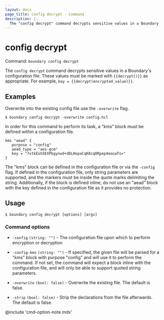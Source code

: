 ```yaml
---
layout: docs
page_title: config decrypt - Command
description: |-
  The "config decrypt" command decrypts sensitive values in a Boundary's configuration file. These values must be marked with {{decrypt()}} as appropriate.
---
```


# config decrypt

Command: `boundary config decrypt`

The `config decrypt` command decrypts sensitive values in a Boundary's
configuration file. These values must be marked with `{{decrypt()}}` as
appropriate. For example, `key = {{decrypt(encrypted_value)}}`.

## Examples

Overwrite into the existing config file use the `-overwrite` flag.

```shell-session
$ boundary config decrypt -overwrite config.hcl
```

In order for this command to perform its task, a "kms" block must be defined
within a configuration file. 

```hcl
kms "aead" {
   purpose = "config"
   aead_type = "aes-gcm"
   key = "7xtkEoS5EXPbgynwd+dDLHopaCqK8cq0Rpep4eooaTs="
}
```

The "kms" block can be defined in the configuration file or via the `-config`
flag. If defined in the configuration file, only string parameters are
supported, and the markers must be inside the quote marks delimiting the string.
Additionally, if the block is defined inline, do not use an "aead" block with
the key defined in the configuration file as it provides no protection.

## Usage

<CodeBlockConfig hideClipboard>

```shell-session
$ boundary config decrypt [options] [args]
```

</CodeBlockConfig>


### Command options

- `-config` `(string: "")` - The configuration file upon which to perform
  encryption or decryption

- `-config-kms` `(string: "")` - If specified, the given file will be parsed for
   a "kms" block with purpose "config" and will use it to perform the command.
   If not set, the command will expect a block inline with the configuration
   file, and will only be able to support quoted string parameters.

- `-overwrite` `(bool: false)` - Overwrite the existing file. The default is
  false.

- `-strip` `(bool: false)` - Strip the declarations from the file afterwards.
  The default is false.

@include 'cmd-option-note.mdx'
